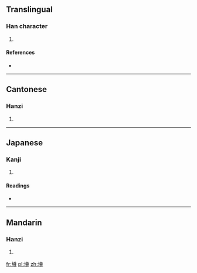 ==Translingual==

===Han character===
{{Han char|rn=33|rad=士|as=12|sn=15|four=4814<sub>6</sub>|canj=土廿田戈 (GTWI), X土廿田戈 (XGTWI)}}

# {{defn|Han|sort=士12}}

====References====
* {{Han ref|kx=0244.100|dkj=05678|dj=0484.160|hdz=10488.130|uh=58FF|ud=22783|bh=E553|bd=58707}}

----

==Cantonese==

===Hanzi===
{{yue-hanzi|jyut=|y=chun1}}

# {{defn|lang=yue|sort=士12}}

----

==Japanese==

===Kanji===
{{ja-kanji|grade=|rs=士12}}

# {{defn|lang=ja|sort=士12}}

====Readings====
* {{ja-readings|on=[[しゅん]] (shun), [[そん]] (son)|kun=[[まう]] (mau)}}

----

==Mandarin==

===Hanzi===
{{cmn-hanzi|pin=[[zǔn]] ([[zun3]])|wg=tsun<sup>3</sup>}}

# {{defn|lang=cmn|sort=士12}}

[[fr:壿]]
[[pl:壿]]
[[zh:壿]]